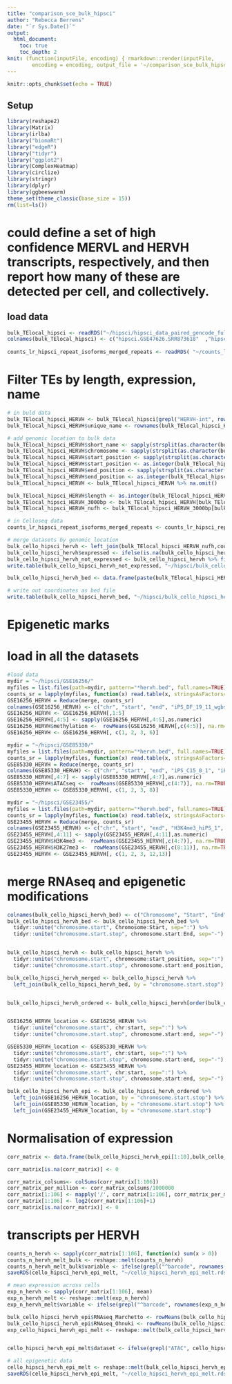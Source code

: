 ```yaml
---
title: "comparison_sce_bulk_hipsci"
author: "Rebecca Berrens"
date: "`r Sys.Date()`"
output: 
  html_document:
    toc: true
    toc_depth: 2
knit: (function(inputFile, encoding) { rmarkdown::render(inputFile, 
        encoding = encoding, output_file = '~/comparison_sce_bulk_hipsci.html') })
---
```


```r
knitr::opts_chunk$set(echo = TRUE)
```

## Setup

```r
library(reshape2)
library(Matrix)
library(irlba)
library("biomaRt")
library("edgeR")
library("tidyr")
library("ggplot2")
library(ComplexHeatmap)
library(circlize)
library(stringr)
library(dplyr)
library(ggbeeswarm)
theme_set(theme_classic(base_size = 15))
rm(list=ls())
```


# could define a set of high confidence MERVL and HERVH transcripts, respectively, and then report how many of these are detected per cell, and collectively. 


## load data
```r
bulk_TElocal_hipsci <- readRDS("~/hipsci/hipsci_data_paired_gencode_full_intergenic_featureCount_output_matrix.rds")
colnames(bulk_TElocal_hipsci) <- c("hipsci.GSE47626.SRR873618"  ,"hipsci.GSE47626.SRR873619" , "hipsci.GSE47626.SRR873620" , "hipsci.GSE47626.SRR873621" , "hipsci.GSE54726.SRR764958" , "hipsci.GSE56568.SRR1220694" ,"hipsci.GSE56568.SRR1220695", "hipsci.GSE56568.SRR1220696", "hipsci.GSE56568.SRR1220697", "RNAseq_NUFH3" )
  
counts_lr_hipsci_repeat_isoforms_merged_repeats <- readRDS( "~/counts_lr_hipsci_repeat_isoforms_merged_repeats.rds")
```


# Filter TEs by length, expression, name
```r
# in buld data
bulk_TElocal_hipsci_HERVH <- bulk_TElocal_hipsci[grepl("HERVH-int", rownames(bulk_TElocal_hipsci)),]
bulk_TElocal_hipsci_HERVH$unique_name <- rownames(bulk_TElocal_hipsci_HERVH)

# add genomic location to bulk data
bulk_TElocal_hipsci_HERVH$short_name <- sapply(strsplit(as.character(bulk_TElocal_hipsci_HERVH$unique_name), "-"),"[", 2)
bulk_TElocal_hipsci_HERVH$chromosome <- sapply(strsplit(as.character(bulk_TElocal_hipsci_HERVH$short_name), "_"),"[", 2)
bulk_TElocal_hipsci_HERVH$start_position <- sapply(strsplit(as.character(bulk_TElocal_hipsci_HERVH$short_name), "_"),"[", 3)
bulk_TElocal_hipsci_HERVH$start_position <- as.integer(bulk_TElocal_hipsci_HERVH$start_position)
bulk_TElocal_hipsci_HERVH$end_position <- sapply(strsplit(as.character(bulk_TElocal_hipsci_HERVH$unique_name), "-"),"[", 3)
bulk_TElocal_hipsci_HERVH$end_position <- as.integer(bulk_TElocal_hipsci_HERVH$end_position)
bulk_TElocal_hipsci_HERVH <- bulk_TElocal_hipsci_HERVH %>% na.omit()

bulk_TElocal_hipsci_HERVH$length <- as.integer(bulk_TElocal_hipsci_HERVH$end_position)-as.integer(bulk_TElocal_hipsci_HERVH$start_position)
bulk_TElocal_hipsci_HERVH_3000bp <- bulk_TElocal_hipsci_HERVH[bulk_TElocal_hipsci_HERVH$length>3000,]
bulk_TElocal_hipsci_HERVH_nufh <- bulk_TElocal_hipsci_HERVH_3000bp[bulk_TElocal_hipsci_HERVH_3000bp$RNAseq_NUFH3>10,]

# in Celloseq data
counts_lr_hipsci_repeat_isoforms_merged_repeats <- counts_lr_hipsci_repeat_isoforms_merged_repeats[grepl("HERVH-int", counts_lr_hipsci_repeat_isoforms_merged_repeats$repeat_ids),]

# merge datasets by genomic location
bulk_cello_hipsci_hervh <- left_join(bulk_TElocal_hipsci_HERVH_nufh,counts_lr_hipsci_repeat_isoforms_merged_repeats, by=c("unique_name" = "repeat_ids"))
bulk_cello_hipsci_hervh$expressed <- ifelse(is.na(bulk_cello_hipsci_hervh$rows)==TRUE,"not_expressed", "expressed")
bulk_cello_hipsci_hervh_not_expressed <- bulk_cello_hipsci_hervh %>% filter(is.na(ids))
write.table(bulk_cello_hipsci_hervh_not_expressed, "~/hipsci/bulk_cello_hipsci_hervh_not_expressed.txt", row.names = FALSE, col.names =FALSE, quote=FALSE, sep="\t")

bulk_cello_hipsci_hervh_bed <- data.frame(paste(bulk_TElocal_hipsci_HERVH$chromosome), as.integer(bulk_TElocal_hipsci_HERVH$start_position), as.integer(bulk_TElocal_hipsci_HERVH$end_position))

# write out coordinates as bed file
write.table(bulk_cello_hipsci_hervh_bed, "~/hipsci/bulk_cello_hipsci_hervh.bed", row.names = FALSE, col.names =FALSE, quote=FALSE, sep="\t")
```


# Epigenetic marks

# load in all the datasets
```r
#load data
mydir = "~/hipsci/GSE16256/"
myfiles = list.files(path=mydir, pattern="*hervh.bed", full.names=TRUE)
counts_sr = lapply(myfiles, function(x) read.table(x, stringsAsFactors=FALSE,col.names=c("chr", "start", "end", basename(x))))
GSE16256_HERVH = Reduce(merge, counts_sr)
colnames(GSE16256_HERVH) <- c("chr", "start", "end", "iPS_DF_19_11_wgbs",  "iPS_DF_6_9_wgbs", "iPS_DF_19.11.H3K27me3", "iPS_DF_6.9.H3K27me3", "iPS_DF_19.11.H3K4me3", "iPS_DF_6.9.H3K4me3", "iPS_DF_19.11.H3K9me3", "iPS_DF_6.9.H3K9me3")
GSE16256_HERVH <- GSE16256_HERVH[,1:5]
GSE16256_HERVH[,4:5] <- sapply(GSE16256_HERVH[,4:5],as.numeric)
GSE16256_HERVH$methylation <-  rowMeans(GSE16256_HERVH[,c(4:5)], na.rm=TRUE)
GSE16256_HERVH <- GSE16256_HERVH[, c(1, 2, 3, 6)]

mydir = "~/hipsci/GSE85330/"
myfiles = list.files(path=mydir, pattern="*hervh.bed", full.names=TRUE)
counts_sr = lapply(myfiles, function(x) read.table(x, stringsAsFactors=FALSE, col.names=c("chr", "start", "end", basename(x))))
GSE85330_HERVH = Reduce(merge, counts_sr)
colnames(GSE85330_HERVH) <- c("chr", "start", "end", "iPS_C15_0_1", "iPS_C15_0_2", "iPS_C20_0_1", "iPS_C20_0_2")
GSE85330_HERVH[,4:7] <- sapply(GSE85330_HERVH[,4:7],as.numeric)
GSE85330_HERVH$ATACseq <-  rowMeans(GSE85330_HERVH[,c(4:7)], na.rm=TRUE)
GSE85330_HERVH <- GSE85330_HERVH[, c(1, 2, 3, 8)]

mydir = "~/hipsci/GSE23455/"
myfiles = list.files(path=mydir, pattern="*hervh.bed", full.names=TRUE)
counts_sr = lapply(myfiles, function(x) read.table(x, stringsAsFactors=FALSE, col.names=c("chr", "start", "end", basename(x))))
GSE23455_HERVH = Reduce(merge, counts_sr)
colnames(GSE23455_HERVH) <- c("chr", "start", "end", "H3K4me3_hiPS_1", "H3K4me3_hiPS_2", "H3K4me3_hiPS_3", "H3K4me3_hiPS_4",  "H3K27me3_hiPS_1", "H3K27me3_hiPS_2", "H3K27me3_hiPS_3", "H3K27me3_hiPS_4")
GSE23455_HERVH[,4:11] <- sapply(GSE23455_HERVH[,4:11],as.numeric)
GSE23455_HERVH$H3K4me3 <-  rowMeans(GSE23455_HERVH[,c(4:7)], na.rm=TRUE)
GSE23455_HERVH$H3K27me3 <-  rowMeans(GSE23455_HERVH[,c(8:11)], na.rm=TRUE)
GSE23455_HERVH <- GSE23455_HERVH[, c(1, 2, 3, 12,13)]
```

# merge RNAseq and epigenetic modifications
```r
colnames(bulk_cello_hipsci_hervh_bed) <- c("Chromosome", "Start", "End")
bulk_cello_hipsci_hervh_bed <- bulk_cello_hipsci_hervh_bed %>%
  tidyr::unite("chromosome.start", Chromosome:Start, sep=":") %>%
  tidyr::unite("chromosome.start.stop", chromosome.start:End, sep="-") 


bulk_cello_hipsci_hervh <- bulk_cello_hipsci_hervh %>%
  tidyr::unite("chromosome.start", chromosome:start_position, sep=":") %>%
  tidyr::unite("chromosome.start.stop", chromosome.start:end_position, sep="-") 

bulk_cello_hipsci_hervh_merged <- bulk_cello_hipsci_hervh %>% 
  left_join(bulk_cello_hipsci_hervh_bed, by = "chromosome.start.stop")


bulk_cello_hipsci_hervh_ordered <- bulk_cello_hipsci_hervh[order(bulk_cello_hipsci_hervh[, "chromosome.start.stop"]), , drop = FALSE]


GSE16256_HERVH_location <- GSE16256_HERVH %>%
  tidyr::unite("chromosome.start", chr:start, sep=":") %>%
  tidyr::unite("chromosome.start.stop", chromosome.start:end, sep="-")

GSE85330_HERVH_location <- GSE85330_HERVH %>%
  tidyr::unite("chromosome.start", chr:start, sep=":") %>%
  tidyr::unite("chromosome.start.stop", chromosome.start:end, sep="-")
GSE23455_HERVH_location <- GSE23455_HERVH %>%
  tidyr::unite("chromosome.start", chr:start, sep=":") %>%
  tidyr::unite("chromosome.start.stop", chromosome.start:end, sep="-")

bulk_cello_hipsci_hervh_epi <- bulk_cello_hipsci_hervh_ordered %>% 
  left_join(GSE16256_HERVH_location, by = "chromosome.start.stop") %>%
  left_join(GSE85330_HERVH_location, by = "chromosome.start.stop") %>%
  left_join(GSE23455_HERVH_location, by = "chromosome.start.stop")

```

# Normalisation of expression
```r
corr_matrix <- data.frame(bulk_cello_hipsci_hervh_epi[1:10],bulk_cello_hipsci_hervh_epi[16:111], bulk_cello_hipsci_hervh_epi[117:120])

corr_matrix[is.na(corr_matrix)] <- 0

corr_matrix_colsums<- colSums(corr_matrix[1:106])
corr_matrix_per_million <- corr_matrix_colsums/1000000
corr_matrix[1:106] <- mapply('/', corr_matrix[1:106], corr_matrix_per_million)
corr_matrix[1:106] <- log2(corr_matrix[1:106]+1)
corr_matrix[is.na(corr_matrix)] <- 0 
```




# transcripts per HERVH 
```r

counts_n_hervh <- sapply(corr_matrix[1:106], function(x) sum(x > 0))
counts_n_hervh_melt_bulk <- reshape::melt(counts_n_hervh)
counts_n_hervh_melt_bulk$variable <- ifelse(grepl("^barcode", rownames(counts_n_hervh_melt_bulk))==TRUE,"CELLO-seq", "published bulk data")
saveRDS(cello_hipsci_hervh_epi_melt, "~/cello_hipsci_hervh_epi_melt.rds")

# mean expression across cells
exp_n_hervh <- sapply(corr_matrix[1:106], mean)
exp_n_hervh_melt <- reshape::melt(exp_n_hervh)
exp_n_hervh_melt$variable <- ifelse(grepl("^barcode", rownames(exp_n_hervh_melt))==TRUE,"CELLO-seq", "bulk")

bulk_cello_hipsci_hervh_epi$RNAseq_Marchetto <- rowMeans(bulk_cello_hipsci_hervh_epi[,1:5])
bulk_cello_hipsci_hervh_epi$RNAseq_Ohnuki <- rowMeans(bulk_cello_hipsci_hervh_epi[,6:9])
exp_cello_hipsci_hervh_epi_melt <- reshape::melt(bulk_cello_hipsci_hervh_epi[,c(121,122,10, 116)], by="expressed")


cello_hipsci_hervh_epi_melt$dataset <- ifelse(grepl("ATAC", cello_hipsci_hervh_epi_melt$variable)==TRUE, "ATAC-seq",ifelse(grepl("^iPS_DF", cello_hipsci_hervh_epi_melt$variable)==TRUE,"DNA_methylation",ifelse(grepl("^H3K4", cello_hipsci_hervh_epi_melt$variable)==TRUE,"H3K4me3", ifelse(grepl("^H3K27", rownames(cello_hipsci_hervh_epi_melt))==TRUE,"H3K27me3", "expression"))))

# all epigenetic data 
cello_hipsci_hervh_epi_melt <- reshape::melt(bulk_cello_hipsci_hervh_epi[, c(116:122, 10)], by="expressed")
saveRDS(cello_hipsci_hervh_epi_melt, "~/cello_hipsci_hervh_epi_melt.rds")
```

